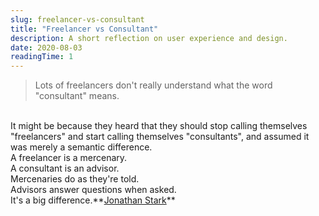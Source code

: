 ```yaml
---
slug: freelancer-vs-consultant
title: "Freelancer vs Consultant​"
description: A short reflection on user experience and design.
date: 2020-08-03
readingTime: 1
---
```


>Lots of freelancers don't really understand what the word "consultant" means.
<br />
It might be because they heard that they should stop calling themselves "freelancers" and start calling themselves "consultants", and assumed it was merely a semantic difference.
<br />
A freelancer is a mercenary.
<br />
A consultant is an advisor.
<br />
Mercenaries do as they're told.
<br />
Advisors answer questions when asked.
<br />
It's a big difference.**<a href="https://jonathanstark.com/daily">Jonathan Stark</a>**